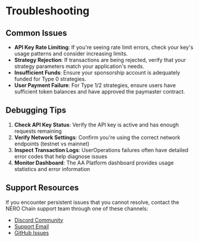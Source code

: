 

# Troubleshooting

## Common Issues

- **API Key Rate Limiting**: If you're seeing rate limit errors, check your key's usage patterns and consider increasing limits.
- **Strategy Rejection**: If transactions are being rejected, verify that your strategy parameters match your application's needs.
- **Insufficient Funds**: Ensure your sponsorship account is adequately funded for Type 0 strategies.
- **User Payment Failure**: For Type 1/2 strategies, ensure users have sufficient token balances and have approved the paymaster contract.

## Debugging Tips

1. **Check API Key Status**: Verify the API key is active and has enough requests remaining
2. **Verify Network Settings**: Confirm you're using the correct network endpoints (testnet vs mainnet)
3. **Inspect Transaction Logs**: UserOperations failures often have detailed error codes that help diagnose issues
4. **Monitor Dashboard**: The AA Platform dashboard provides usage statistics and error information

## Support Resources

If you encounter persistent issues that you cannot resolve, contact the NERO Chain support team through one of these channels:

- [Discord Community](https://discord.gg/nerochainofficial)
- [Support Email](mailto:support@nerochain.io)
- [GitHub Issues](https://github.com/nerochain)



<PageFeedback path="/en/developer-tools/aa-platform/troubleshooting" />
